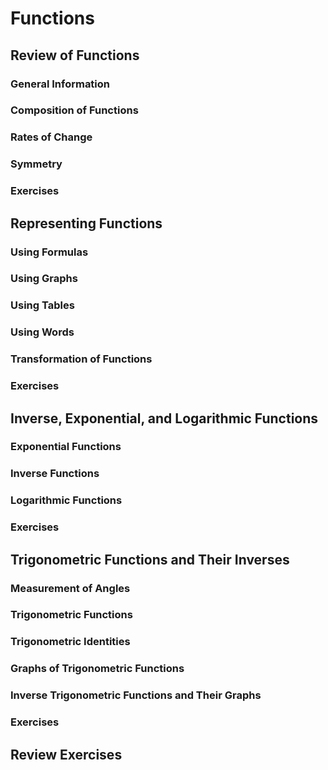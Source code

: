 # Functions {#functions}

## Review of Functions

### General Information

### Composition of Functions

### Rates of Change

### Symmetry

### Exercises

## Representing Functions

### Using Formulas

### Using Graphs

### Using Tables

### Using Words

### Transformation of Functions

### Exercises

## Inverse, Exponential, and Logarithmic Functions

### Exponential Functions

### Inverse Functions

### Logarithmic Functions

### Exercises

## Trigonometric Functions and Their Inverses

### Measurement of Angles

### Trigonometric Functions

### Trigonometric Identities

### Graphs of Trigonometric Functions

### Inverse Trigonometric Functions and Their Graphs

### Exercises

## Review Exercises







